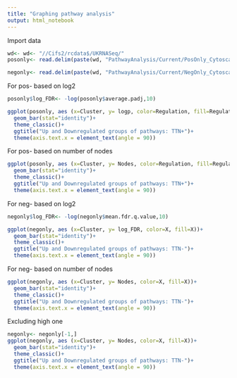 ---
title: "Graphing pathway analysis"
output: html_notebook
---

Import data
```{r}
wd<- wd<- "//Cifs2/rcdata$/UKRNASeq/"
posonly<- read.delim(paste(wd, "PathwayAnalysis/Current/PosOnly_Cytoscape_AutoannotateResults.txt", sep =""))

negonly<- read.delim(paste(wd, "PathwayAnalysis/Current/NegOnly_Cytoscape_AutoannotateResults.txt", sep =""))
```

For pos- based on log2
```{r}
posonly$log_FDR<- -log(posonly$average.padj,10)

ggplot(posonly, aes (x=Cluster, y= logp, color=Regulation, fill=Regulation))+
  geom_bar(stat="identity")+
  theme_classic()+
  ggtitle("Up and Downregulated groups of pathways: TTN+")+
  theme(axis.text.x = element_text(angle = 90))
```

For pos- based on number of nodes
```{r}
ggplot(posonly, aes (x=Cluster, y= Nodes, color=Regulation, fill=Regulation))+
  geom_bar(stat="identity")+
  theme_classic()+
  ggtitle("Up and Downregulated groups of pathways: TTN+")+
  theme(axis.text.x = element_text(angle = 90))
```

For neg- based on log2
```{r}
negonly$log_FDR<- -log(negonly$mean.fdr.q.value,10)

ggplot(negonly, aes (x=Cluster, y= log_FDR, color=X, fill=X))+
  geom_bar(stat="identity")+
  theme_classic()+
  ggtitle("Up and Downregulated groups of pathways: TTN-")+
  theme(axis.text.x = element_text(angle = 90))
```

For neg- based on number of nodes
```{r}
ggplot(negonly, aes (x=Cluster, y= Nodes, color=X, fill=X))+
  geom_bar(stat="identity")+
  theme_classic()+
  ggtitle("Up and Downregulated groups of pathways: TTN-")+
  theme(axis.text.x = element_text(angle = 90))
```


Excluding high one
```{r}
negonly<- negonly[-1,]
ggplot(negonly, aes (x=Cluster, y= Nodes, color=X, fill=X))+
  geom_bar(stat="identity")+
  theme_classic()+
  ggtitle("Up and Downregulated groups of pathways: TTN-")+
  theme(axis.text.x = element_text(angle = 90))
```














